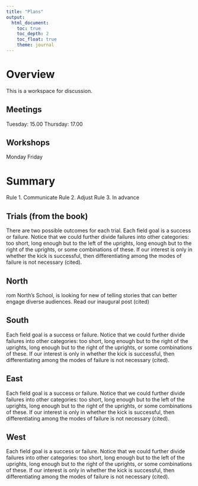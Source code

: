 ```yaml
---
title: "Plans"
output: 
  html_document:
    toc: true
    toc_depth: 2
    toc_float: true
    theme: journal
---
```


# Overview 

This is a workspace for discussion. 

## Meetings 

Tuesday: 15.00 
Thursday: 17.00

## Workshops

Monday
Friday

# Summary 

Rule 1. Communicate 
Rule 2. Adjust 
Rule 3. In advance 

## Trials (from the book)

There are two possible outcomes for each trial. Each field goal is a success or failure. Notice that we could further divide failures into other categories: too short, long enough but to the left of the uprights, long enough but to the right of the uprights, or some combinations of these. If our interest is only in whether the kick is successful, then differentiating among the modes of failure is not necessary (cited).

## North 

rom North's School, is looking for new of telling stories that can better engage diverse audiences. Read our inaugural post (cited)

## South 

Each field goal is a success or failure. Notice that we could further divide failures into other categories: too short, long enough but to the right of the uprights, long enough but to the right of the uprights, or some combinations of these. If our interest is only in whether the kick is successful, then differentiating among the modes of failure is not necessary (cited). 

## East 

Each field goal is a success or failure. Notice that we could further divide failures into other categories: too short, long enough but to the left of the uprights, long enough but to the right of the uprights, or some combinations of these. If our interest is only in whether the kick is successful, then differentiating among the modes of failure is not necessary (cited).

## West 

Each field goal is a success or failure. Notice that we could further divide failures into other categories: too short, long enough but to the left of the uprights, long enough but to the right of the uprights, or some combinations of these. If our interest is only in whether the kick is successful, then differentiating among the modes of failure is not necessary (cited).


